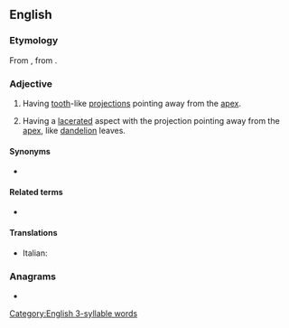 ==English==

===Etymology===
From {{der|en|la|runcinatus}}, from {{m|la|runcinare||to plane off}}.

===Adjective===
{{en-adj|-}}

# {{lb|en|botany|of leaves}} Having [[tooth]]-like [[projection]]s pointing away from the [[apex]].
# {{lb|en|botany|of leaves}} Having a [[lacerate]]d aspect with the projection pointing away from the [[apex]], like [[dandelion]] leaves.

====Synonyms====
* {{sense|having tooth-like projections}} {{l|en|retroserrate}}

====Related terms====
* {{l|en|serrate}}

====Translations====
{{trans-top}}
* Italian: {{t|it|roncinato}}
{{trans-mid}}
{{trans-bottom}}

===Anagrams===
* {{anagrams|en|N Centauri|centaurin|encurtain|uncertain}}

[[Category:English 3-syllable words]]